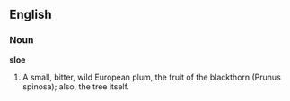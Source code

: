 ==English==

===Noun===

'''sloe'''

#A small, bitter, wild European plum, the fruit of the blackthorn (Prunus spinosa); also, the tree itself.